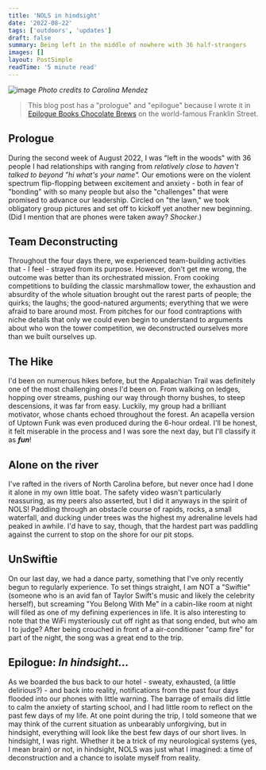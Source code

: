 ```yaml
---
title: 'NOLS in hindsight'
date: '2022-08-22'
tags: ['outdoors', 'updates']
draft: false
summary: Being left in the middle of nowhere with 36 half-strangers
images: []
layout: PostSimple
readTime: '5 minute read'
---
```


![image](https://user-images.githubusercontent.com/69332964/185798891-82e23f24-f53f-482f-829c-17bf16b7eb5b.png)
_Photo credits to Carolina Mendez_

> This blog post has a "prologue" and "epilogue" because I wrote it in [Epilogue Books Chocolate Brews](https://epiloguebookcafe.com/) on the world-famous Franklin Street.

## Prologue

During the second week of August 2022, I was "left in the woods" with 36 people I had relationships with ranging from _relatively close_ to _haven't talked to beyond "hi what's your name"._ Our emotions were on the violent spectrum flip-flopping between excitement and anxiety - both in fear of "bonding" with so many people but also the "challenges" that were promised to advance our leadership. Circled on "the lawn," we took obligatory group pictures and set off to kickoff yet another new beginning. (Did I mention that are phones were taken away? _Shocker_.)

## Team Deconstructing

Throughout the four days there, we experienced team-building activities that - I feel - strayed from its purpose. However, don't get me wrong, the outcome was better than its orchestrated mission. From cooking competitions to building the classic marshmallow tower, the exhaustion and absurdity of the whole situation brought out the rarest parts of people; the quirks; the laughs; the good-natured arguments; everything that we were afraid to bare around most. From pitches for our food contraptions with niche details that only we could even begin to understand to arguments about who won the tower competition, we deconstructed ourselves more than we built ourselves up.

## The Hike

I'd been on numerous hikes before, but the Appalachian Trail was definitely one of the most challenging ones I'd been on. From walking on ledges, hopping over streams, pushing our way through thorny bushes, to steep descensions, it was far from easy. Luckily, my group had a brilliant motivator, whose chants echoed throughout the forest. An acapella version of Uptown Funk was even produced during the 6-hour ordeal. I'll be honest, it felt miserable in the process and I was sore the next day, but I'll classify it as **_fun_**!

## Alone on the river

I've rafted in the rivers of North Carolina before, but never once had I done it alone in my own little boat. The safety video wasn't particularly reassuring, as my peers also asserted, but I did it anyways in the spirit of NOLS! Paddling through an obstacle course of rapids, rocks, a small waterfall, and ducking under trees was the highest my adrenaline levels had peaked in awhile. I'd have to say, though, that the hardest part was paddling against the current to stop on the shore for our pit stops.

## UnSwiftie

On our last day, we had a dance party, something that I've only recently begun to regularly experience. To set things straight, I am NOT a "Swiftie" (someone who is an avid fan of Taylor Swift's music and likely the celebrity herself), but screaming "You Belong With Me" in a cabin-like room at night will filed as one of my defining experiences in life. It is also interesting to note that the WiFi mysteriously cut off right as that song ended, but who am I to judge? After being crouched in front of a air-conditioner "camp fire" for part of the night, the song was a great end to the trip.

## Epilogue: _In hindsight..._

As we boarded the bus back to our hotel - sweaty, exhausted, (a little delirious?) - and back into reality, notifications from the past four days flooded into our phones with little warning. The barrage of emails did little to calm the anxiety of starting school, and I had little room to reflect on the past few days of my life. At one point during the trip, I told someone that we may think of the current situation as unbearably unforgiving, but in hindsight, everything will look like the best few days of our short lives. In hindsight, I was right. Whether it be a trick of my neurological systems (yes, I mean brain) or not, in hindsight, NOLS was just what I imagined: a time of deconstruction and a chance to isolate myself from reality.
